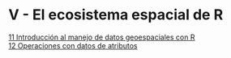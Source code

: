 # V - El ecosistema espacial de R {.unnumbered}

[11 Introducción al manejo de datos geoespaciales con R](11-introduccion-manejo-datos-geoespaciales.qmd)  
[12 Operaciones con datos de atributos](12-operaciones-datos-atributos.qmd)  